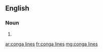 ==English==

===Noun===
{{head|en}}

# {{plural of|conga line}}

[[ar:conga lines]]
[[fr:conga lines]]
[[mg:conga lines]]
